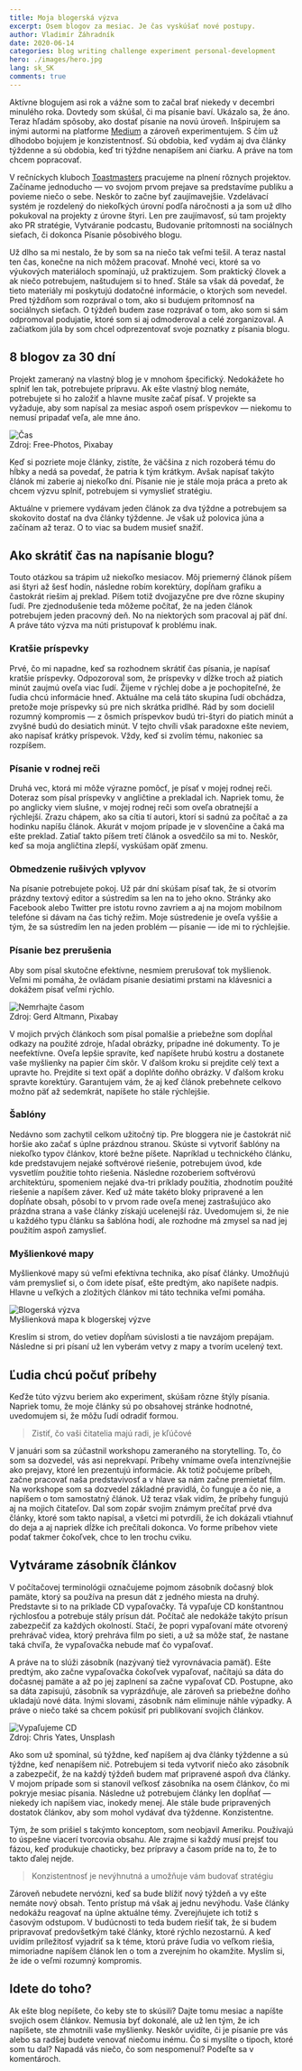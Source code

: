 ```yaml
---
title: Moja blogerská výzva
excerpt: Osem blogov za mesiac. Je čas vyskúšať nové postupy.
author: Vladimír Záhradník
date: 2020-06-14
categories: blog writing challenge experiment personal-development
hero: ./images/hero.jpg
lang: sk_SK
comments: true
---
```

Aktívne blogujem asi rok a vážne som to začal brať niekedy v decembri minulého roka. Dovtedy som skúšal, či ma písanie baví. Ukázalo sa, že áno. Teraz hľadám spôsoby, ako dostať písanie na novú úroveň. Inšpirujem sa inými autormi na platforme [Medium][medium] a zároveň experimentujem. S čím už dlhodobo bojujem je konzistentnosť. Sú obdobia, keď vydám aj dva články týždenne a sú obdobia, keď tri týždne nenapíšem ani čiarku. A práve na tom chcem popracovať.

V rečníckych kluboch [Toastmasters][toastmasters] pracujeme na plnení rôznych projektov. Začíname jednoducho — vo svojom prvom prejave sa predstavíme publiku a povieme niečo o sebe. Neskôr to začne byť zaujímavejšie. Vzdelávací systém je rozdelený do niekoľkých úrovní podľa náročnosti a ja som už dlho pokukoval na projekty z úrovne štyri. Len pre zaujímavosť, sú tam projekty ako PR stratégie, Vytváranie podcastu, Budovanie prítomnosti na sociálnych sieťach, či dokonca Písanie pôsobivého blogu.

Už dlho sa mi nestalo, že by som sa na niečo tak veľmi tešil. A teraz nastal ten čas, konečne na nich môžem pracovať. Mnohé veci, ktoré sa vo výukových materiáloch spomínajú, už praktizujem. Som praktický človek a ak niečo potrebujem, naštudujem si to hneď. Stále sa však dá povedať, že tieto materiály mi poskytujú dodatočné informácie, o ktorých som nevedel. Pred týždňom som rozprával o tom, ako si budujem prítomnosť na sociálnych sieťach. O týždeň budem zase rozprávať o tom, ako som si sám odpromoval podujatie, ktoré som si aj odmoderoval a celé zorganizoval. A začiatkom júla by som chcel odprezentovať svoje poznatky z písania blogu.

## 8 blogov za 30 dní
Projekt zameraný na vlastný blog je v mnohom špecifický. Nedokážete ho splniť len tak, potrebujete prípravu. Ak ešte vlastný blog nemáte, potrebujete si ho založiť a hlavne musíte začať písať. V projekte sa vyžaduje, aby som napísal za mesiac aspoň osem príspevkov — niekomu to nemusí pripadať veľa, ale mne áno.

<div className="Image__Large">
  <img src="./images/time.jpg" alt="Čas" />
  <figcaption>Zdroj: Free-Photos, Pixabay</figcaption>
</div>

Keď si pozriete moje články, zistíte, že väčšina z nich rozoberá tému do hĺbky a nedá sa povedať, že patria k tým krátkym. Avšak napísať takýto článok mi zaberie aj niekoľko dní. Písanie nie je stále moja práca a preto ak chcem výzvu splniť, potrebujem si vymyslieť stratégiu.

Aktuálne v priemere vydávam jeden článok za dva týždne a potrebujem sa skokovito dostať na dva články týždenne. Je však už polovica júna a začínam až teraz. O to viac sa budem musieť snažiť.

## Ako skrátiť čas na napísanie blogu?
Touto otázkou sa trápim už niekoľko mesiacov. Môj priemerný článok píšem asi štyri až šesť hodín, následne robím korektúry, dopĺňam grafiku a častokrát riešim aj preklad. Píšem totiž dvojjazyčne pre dve rôzne skupiny ľudí. Pre zjednodušenie teda môžeme počítať, že na jeden článok potrebujem jeden pracovný deň. No na niektorých som pracoval aj päť dní. A práve táto výzva ma núti pristupovať k problému inak.

### Kratšie príspevky
Prvé, čo mi napadne, keď sa rozhodnem skrátiť čas písania, je napísať kratšie príspevky. Odpozoroval som, že príspevky v dĺžke troch až piatich minút zaujmú oveľa viac ľudí. Žijeme v rýchlej dobe a je pochopiteľné, že ľudia chcú informácie hneď. Aktuálne ma celá táto skupina ľudí obchádza, pretože moje príspevky sú pre nich skrátka pridlhé. Rád by som docielil rozumný kompromis — z ôsmich príspevkov budú tri-štyri do piatich minút a zvyšné budú do desiatich minút. V tejto chvíli však paradoxne ešte neviem, ako napísať krátky príspevok. Vždy, keď si zvolím tému, nakoniec sa rozpíšem.

### Písanie v rodnej reči
Druhá vec, ktorá mi môže výrazne pomôcť, je písať v mojej rodnej reči. Doteraz som písal príspevky v angličtine a prekladal ich. Napriek tomu, že po anglicky viem slušne, v mojej rodnej reči som oveľa obratnejší a rýchlejší. Zrazu chápem, ako sa cítia tí autori, ktorí si sadnú za počítač a za hodinku napíšu článok. Akurát v mojom prípade je v slovenčine a čaká ma ešte preklad. Zatiaľ takto píšem tretí článok a osvedčilo sa mi to. Neskôr, keď sa moja angličtina zlepší, vyskúšam opäť zmenu.

### Obmedzenie rušivých vplyvov
Na písanie potrebujete pokoj. Už pár dní skúšam písať tak, že si otvorím prázdny textový editor a sústredím sa len na to jeho okno. Stránky ako Facebook alebo Twitter pre istotu rovno zavriem a aj na mojom mobilnom telefóne si dávam na čas tichý režim. Moje sústredenie je oveľa vyššie a tým, že sa sústredím len na jeden problém — písanie — ide mi to rýchlejšie.

### Písanie bez prerušenia
Aby som písal skutočne efektívne, nesmiem prerušovať tok myšlienok. Veľmi mi pomáha, že ovládam písanie desiatimi prstami na klávesnici a dokážem písať veľmi rýchlo.

<div className="Image__Large">
  <img src="./images/stop-wasting-time.jpg" alt="Nemrhajte časom" />
  <figcaption>Zdroj: Gerd Altmann, Pixabay</figcaption>
</div>

V mojich prvých článkoch som písal pomalšie a priebežne som dopĺňal odkazy na použité zdroje, hľadal obrázky, prípadne iné dokumenty. To je neefektívne. Oveľa lepšie spravíte, keď napíšete hrubú kostru a dostanete vaše myšlienky na papier čím skôr. V ďalšom kroku si prejdite celý text a upravte ho. Prejdite si text opäť a doplňte doňho obrázky. V ďalšom kroku spravte korektúry. Garantujem vám, že aj keď článok prebehnete celkovo možno päť až sedemkrát, napíšete ho stále rýchlejšie.

### Šablóny
Nedávno som zachytil celkom užitočný tip. Pre bloggera nie je častokrát nič horšie ako začať s úplne prázdnou stranou. Skúste si vytvoriť šablóny na niekoľko typov článkov, ktoré bežne píšete. Napríklad u technického článku, kde predstavujem nejaké softvérové riešenie, potrebujem úvod, kde vysvetlím použitie tohto riešenia. Následne rozoberiem softvérovú architektúru, spomeniem nejaké dva-tri príklady použitia, zhodnotím použité riešenie a napíšem záver. Keď už máte takéto bloky pripravené a len dopĺňate obsah, pôsobí to v prvom rade oveľa menej zastrašujúco ako prázdna strana a vaše články získajú ucelenejší ráz. Uvedomujem si, že nie u každého typu článku sa šablóna hodí, ale rozhodne má zmysel sa nad jej použitím aspoň zamyslieť.

### Myšlienkové mapy
Myšlienkové mapy sú veľmi efektívna technika, ako písať články. Umožňujú vám premyslieť si, o čom idete písať, ešte predtým, ako napíšete nadpis. Hlavne u veľkých a zložitých článkov mi táto technika veľmi pomáha.

<div className="Image__Medium">
  <img src="./images/sk/blogging-challenge.png" alt="Blogerská výzva" />
  <figcaption>Myšlienková mapa k blogerskej výzve</figcaption>
</div>

Kreslím si strom, do vetiev dopĺňam súvislosti a tie navzájom prepájam. Následne si pri písaní už len vyberám vetvy z mapy a tvorím ucelený text.

## Ľudia chcú počuť príbehy
Keďže túto výzvu beriem ako experiment, skúšam rôzne štýly písania. Napriek tomu, že moje články sú po obsahovej stránke hodnotné, uvedomujem si, že môžu ľudí odradiť formou.

> Zistiť, čo vaši čitatelia majú radi, je kľúčové

V januári som sa zúčastnil workshopu zameraného na storytelling. To, čo som sa dozvedel, vás asi neprekvapí. Príbehy vnímame oveľa intenzívnejšie ako prejavy, ktoré len prezentujú informácie. Ak totiž počujeme príbeh, začne pracovať naša predstavivosť a v hlave sa nám začne premietať film. Na workshope som sa dozvedel základné pravidlá, čo funguje a čo nie, a napíšem o tom samostatný článok. Už teraz však vidím, že príbehy fungujú aj na mojich čitateľov. Dal som zopár svojim známym prečítať prvé dva články, ktoré som takto napísal, a všetci mi potvrdili, že ich dokázali vtiahnuť do deja a aj napriek dĺžke ich prečítali dokonca. Vo forme príbehov viete podať takmer čokoľvek, chce to len trochu cviku.

## Vytvárame zásobník článkov
V počítačovej terminológii označujeme pojmom zásobník dočasný blok pamäte, ktorý sa používa na presun dát z jedného miesta na druhý. Predstavte si to na príklade CD vypaľovačky. Tá vypaľuje CD konštantnou rýchlosťou a potrebuje stály prísun dát. Počítač ale nedokáže takýto prísun zabezpečiť za každých okolností. Stačí, že popri vypaľovaní máte otvorený prehrávač videa, ktorý prehráva film po sieti, a už sa môže stať, že nastane taká chvíľa, že vypaľovačka nebude mať čo vypaľovať.

A práve na to slúži zásobník (nazývaný tiež vyrovnávacia pamäť). Ešte predtým, ako začne vypaľovačka čokoľvek vypaľovať, načítajú sa dáta do dočasnej pamäte a až po jej zaplnení sa začne vypaľovať CD. Postupne, ako sa dáta zapisujú, zásobník sa vyprázdňuje, ale zároveň sa priebežne doňho ukladajú nové dáta. Inými slovami, zásobník nám eliminuje náhle výpadky. A práve o niečo také sa chcem pokúsiť pri publikovaní svojich článkov.

<div className="Image__Medium">
  <img src="./images/writable-cd.jpg" alt="Vypaľujeme CD" />
  <figcaption>Zdroj: Chris Yates, Unsplash</figcaption>
</div>

Ako som už spomínal, sú týždne, keď napíšem aj dva články týždenne a sú týždne, keď nenapíšem nič. Potrebujem si teda vytvoriť niečo ako zásobník a zabezpečiť, že na každý týždeň budem mať pripravené aspoň dva články. V mojom prípade som si stanovil veľkosť zásobníka na osem článkov, čo mi pokryje mesiac písania. Následne už potrebujem články len dopĺňať — niekedy ich napíšem viac, inokedy menej. Ale stále bude pripravených dostatok článkov, aby som mohol vydávať dva týždenne. Konzistentne.

Tým, že som prišiel s takýmto konceptom, som neobjavil Ameriku. Používajú to úspešne viacerí tvorcovia obsahu. Ale zrajme si každý musí prejsť tou fázou, keď produkuje chaoticky, bez prípravy a časom príde na to, že to takto ďalej nejde.

> Konzistentnosť je nevýhnutná a umožňuje vám budovať stratégiu

Zároveň nebudete nervózni, keď sa bude blížiť nový týždeň a vy ešte nemáte nový obsah. Tento prístup má však aj jednu nevýhodu. Vaše články nedokážu reagovať na úplne aktuálne témy. Zverejňujete ich totiž s časovým odstupom. V budúcnosti to teda budem riešiť tak, že si budem pripravovať predovšetkým také články, ktoré rýchlo nezostarnú. A keď uvidím príležitosť vyjadriť sa k téme, ktorú práve ľudia vo veľkom riešia, mimoriadne napíšem článok len o tom a zverejním ho okamžite. Myslím si, že ide o veľmi rozumný kompromis.

## Idete do toho?
Ak ešte blog nepíšete, čo keby ste to skúsili? Dajte tomu mesiac a napíšte svojich osem článkov. Nemusia byť dokonalé, ale už len tým, že ich napíšete, ste zhmotnili vaše myšlienky. Neskôr uvidíte, či je písanie pre vás alebo sa radšej budete venovať niečomu inému. Čo si myslíte o tipoch, ktoré som tu dal? Napadá vás niečo, čo som nespomenul? Podeľte sa v komentároch.

[//]: # (Used references)
[medium]: https://medium.com/
[toastmasters]: https://www.toastmasters.org/